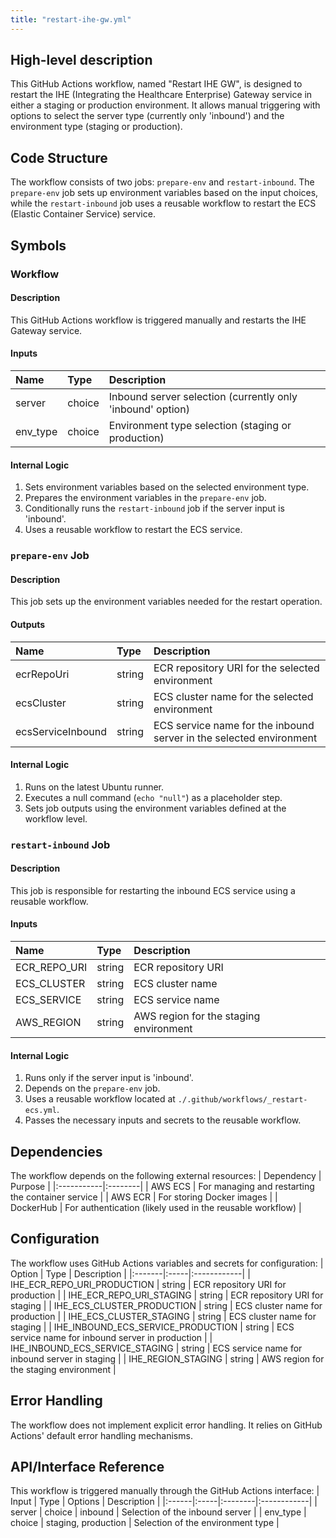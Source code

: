 ```yaml
---
title: "restart-ihe-gw.yml"
---
```


## High-level description
This GitHub Actions workflow, named "Restart IHE GW", is designed to restart the IHE (Integrating the Healthcare Enterprise) Gateway service in either a staging or production environment. It allows manual triggering with options to select the server type (currently only 'inbound') and the environment type (staging or production).

## Code Structure
The workflow consists of two jobs: `prepare-env` and `restart-inbound`. The `prepare-env` job sets up environment variables based on the input choices, while the `restart-inbound` job uses a reusable workflow to restart the ECS (Elastic Container Service) service.

## Symbols

### Workflow
#### Description
This GitHub Actions workflow is triggered manually and restarts the IHE Gateway service.

#### Inputs
| Name | Type | Description |
|:-----|:-----|:------------|
| server | choice | Inbound server selection (currently only 'inbound' option) |
| env_type | choice | Environment type selection (staging or production) |

#### Internal Logic
1. Sets environment variables based on the selected environment type.
2. Prepares the environment variables in the `prepare-env` job.
3. Conditionally runs the `restart-inbound` job if the server input is 'inbound'.
4. Uses a reusable workflow to restart the ECS service.

### `prepare-env` Job
#### Description
This job sets up the environment variables needed for the restart operation.

#### Outputs
| Name | Type | Description |
|:-----|:-----|:------------|
| ecrRepoUri | string | ECR repository URI for the selected environment |
| ecsCluster | string | ECS cluster name for the selected environment |
| ecsServiceInbound | string | ECS service name for the inbound server in the selected environment |

#### Internal Logic
1. Runs on the latest Ubuntu runner.
2. Executes a null command (`echo "null"`) as a placeholder step.
3. Sets job outputs using the environment variables defined at the workflow level.

### `restart-inbound` Job
#### Description
This job is responsible for restarting the inbound ECS service using a reusable workflow.

#### Inputs
| Name | Type | Description |
|:-----|:-----|:------------|
| ECR_REPO_URI | string | ECR repository URI |
| ECS_CLUSTER | string | ECS cluster name |
| ECS_SERVICE | string | ECS service name |
| AWS_REGION | string | AWS region for the staging environment |

#### Internal Logic
1. Runs only if the server input is 'inbound'.
2. Depends on the `prepare-env` job.
3. Uses a reusable workflow located at `./.github/workflows/_restart-ecs.yml`.
4. Passes the necessary inputs and secrets to the reusable workflow.

## Dependencies
The workflow depends on the following external resources:
| Dependency | Purpose |
|:-----------|:--------|
| AWS ECS | For managing and restarting the container service |
| AWS ECR | For storing Docker images |
| DockerHub | For authentication (likely used in the reusable workflow) |

## Configuration
The workflow uses GitHub Actions variables and secrets for configuration:
| Option | Type | Description |
|:-------|:-----|:------------|
| IHE_ECR_REPO_URI_PRODUCTION | string | ECR repository URI for production |
| IHE_ECR_REPO_URI_STAGING | string | ECR repository URI for staging |
| IHE_ECS_CLUSTER_PRODUCTION | string | ECS cluster name for production |
| IHE_ECS_CLUSTER_STAGING | string | ECS cluster name for staging |
| IHE_INBOUND_ECS_SERVICE_PRODUCTION | string | ECS service name for inbound server in production |
| IHE_INBOUND_ECS_SERVICE_STAGING | string | ECS service name for inbound server in staging |
| IHE_REGION_STAGING | string | AWS region for the staging environment |

## Error Handling
The workflow does not implement explicit error handling. It relies on GitHub Actions' default error handling mechanisms.

## API/Interface Reference
This workflow is triggered manually through the GitHub Actions interface:
| Input | Type | Options | Description |
|:------|:-----|:--------|:------------|
| server | choice | inbound | Selection of the inbound server |
| env_type | choice | staging, production | Selection of the environment type |